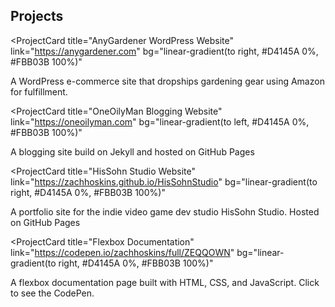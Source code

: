 ## Projects

<ProjectCard
  title="AnyGardener WordPress Website"
  link="https://anygardener.com"
  bg="linear-gradient(to right, #D4145A 0%, #FBB03B 100%)"
>
  A WordPress e-commerce site that dropships gardening gear using Amazon for
  fulfillment.
</ProjectCard>

<ProjectCard
  title="OneOilyMan Blogging Website"
  link="https://oneoilyman.com"
  bg="linear-gradient(to left, #D4145A 0%, #FBB03B 100%)"
>
  A blogging site build on Jekyll and hosted on GitHub Pages
</ProjectCard>

<ProjectCard
  title="HisSohn Studio Website"
  link="https://zachhoskins.github.io/HisSohnStudio"
  bg="linear-gradient(to right, #D4145A 0%, #FBB03B 100%)"
>
  A portfolio site for the indie video game dev studio HisSohn Studio. Hosted on
  GitHub Pages
</ProjectCard>

<ProjectCard
  title="Flexbox Documentation"
  link="https://codepen.io/zachhoskins/full/ZEQQOWN"
  bg="linear-gradient(to right, #D4145A 0%, #FBB03B 100%)"
>
  A flexbox documentation page built with HTML, CSS, and JavaScript. Click to
  see the CodePen.
</ProjectCard>

